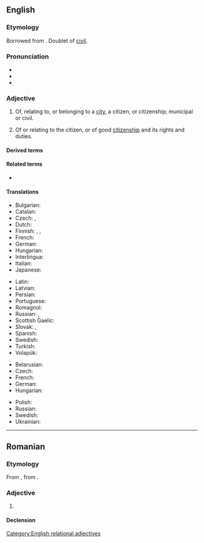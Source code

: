 {{also|cìvic|civíc|cívic}}
==English==
{{wikipedia}}

===Etymology===
Borrowed from {{bor|en|la|cīvicus||pertaining to a city or citizens}}. Doublet of [[civil]].

===Pronunciation===
* {{IPA|en|/ˈsɪvɪk/}}
* {{audio|en|LL-Q1860 (eng)-Vealhurl-civic.wav|Audio (RP)}}
* {{rhymes|en|ɪvɪk|s=2}}

===Adjective===
{{en-adj}}

# Of, relating to, or belonging to a [[city]], a citizen, or citizenship; municipal or civil.
#: {{ux|en|Thousands of people came to the '''Civic''' Center to show off their '''civic''' pride.}}
# Of or relating to the citizen, or of good [[citizenship]] and its rights and duties.
#: {{ux|en|'''civic''' duty}}

====Derived terms====
{{der2|en|civic centre|civic-minded|civics|civic society|civic activity|civic center|civic crown|civic garland|civic hacker|civic nationalism|civic nationalist}}

====Related terms====
* {{l|en|civil}}

====Translations====
{{trans-top|Having to do with a city or the people who live there}}
* Bulgarian: {{t+|bg|граждански}}
* Catalan: {{t|ca|cívic}}
* Czech: {{t+|cs|městský}}, {{t+|cs|občanský}}
* Dutch: {{t+|nl|stedelijk}}
* Finnish: {{t|fi|[[kaupunkilainen|kaupunkilais-]]}}, {{t|fi|[[asukas]]-}}, {{t|fi|[[kansalainen|kansalais-]]}}
* French: {{t+|fr|civique}}
* German: {{t+|de|bürgerlich}}
* Hungarian: {{t+|hu|polgári}}
* Interlingua: {{t|ia|civic}}
* Italian: {{t+|it|civico}}
* Japanese: {{t|ja|[[市民]]の|tr=しみん-の, shimin-no}}
{{trans-mid}}
* Latin: {{t+|la|civilis}}
* Latvian: {{t|lv|pilsonisks}}
* Persian: {{t+|fa|مدنی|tr=madani}}
* Portuguese: {{t|pt|cívico}}
* Romagnol: {{t|rgn|cìvic}}
* Russian: {{t+|ru|гражда́нский}}, {{t+|ru|городской}}
* Scottish Gaelic: {{t|gd|catharra}}
* Slovak: {{t|sk|občiansky}}, {{t+|sk|mestský}}
* Spanish: {{t+|es|cívico}}
* Swedish: {{t+|sv|borgerlig}}
* Turkish: {{t+|tr|medeni}}
* Volapük: {{t+|vo|zifik}}
{{trans-bottom}}
{{trans-top|Of or relating to the citizen}}
* Belarusian: {{t|be|грамадзя́нскі}}
* Czech: {{t+|cs|občanský}}
* French: {{t+|fr|citoyen}}
* German: {{t+|de|bürgerlich}}
* Hungarian: {{t+|hu|polgári}}
{{trans-mid}}
* Polish: {{t+|pl|obywatelski}}
* Russian: {{t+|ru|гражда́нский}}
* Swedish: {{t+|sv|medborgerlig}}
* Ukrainian: {{t|uk|громадя́нський}}
{{trans-bottom}}
[[Category:English relational adjectives]]

----

==Romanian==

===Etymology===
From {{bor|ro|fr|civique}}, from {{der|ro|la|civicus}}.

===Adjective===
{{ro-adj}}

# {{l|en|civic}}

====Declension====
{{ro-decl-adj}}